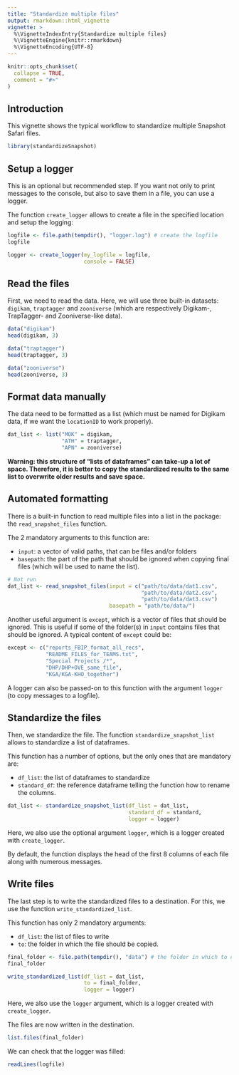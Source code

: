 ```yaml
---
title: "Standardize multiple files"
output: rmarkdown::html_vignette
vignette: >
  %\VignetteIndexEntry{Standardize multiple files}
  %\VignetteEngine{knitr::rmarkdown}
  %\VignetteEncoding{UTF-8}
---
```


```r
knitr::opts_chunk$set(
  collapse = TRUE,
  comment = "#>"
)
```

## Introduction

This vignette shows the typical workflow to standardize multiple Snapshot Safari files.


```r
library(standardizeSnapshot)
```

## Setup a logger

This is an optional but recommended step. If you want not only to print messages to the console, but also to save them in a file, you can use a logger.

The function `create_logger` allows to create a file in the specified location and setup the logging:

```r
logfile <- file.path(tempdir(), "logger.log") # create the logfile
logfile

logger <- create_logger(my_logfile = logfile, 
                        console = FALSE)
```

## Read the files

First, we need to read the data. Here, we will use three built-in datasets: `digikam`, `traptagger` and `zooniverse` (which are respectively Digikam-, TrapTagger- and Zooniverse-like data).

```r
data("digikam")
head(digikam, 3)
```

```r
data("traptagger")
head(traptagger, 3)
```

```r
data("zooniverse")
head(zooniverse, 3)
```

## Format data manually

The data need to be formatted as a list (which must be named for Digikam data, if we want the `locationID` to work properly).

```r
dat_list <- list("MOK" = digikam,
                 "ATH" = traptagger,
                 "APN" = zooniverse)
```

**Warning: this structure of "lists of dataframes" can take-up a lot of space. Therefore, it is better to copy the standardized results to the same list to overwrite older results and save space.**


## Automated formatting 

There is a built-in function to read multiple files into a list in the package: the `read_snapshot_files` function. 

The 2 mandatory arguments to this function are:

+ `input`: a vector of valid paths, that can be files and/or folders
+ `basepath`: the part of the path that should be ignored when copying final files (which will be used to name the list).

```r
# Not run
dat_list <- read_snapshot_files(input = c("path/to/data/dat1.csv",
                                          "path/to/data/dat2.csv",
                                          "path/to/data/dat3.csv")
                                basepath = "path/to/data/")
```

Another useful argument is `except`, which is a vector of files that should be ignored. This is useful if some of the folder(s) in `input` contains files that should be ignored. A typical content of `except` could be:

```r
except <- c("reports_FBIP_format_all_recs",
            "README_FILES_for_TEAMS.txt",
            "Special Projects /*",
            "DHP/DHP+OVE_same_file",
            "KGA/KGA-KHO_together")
```

A logger can also be passed-on to this function with the argument `logger` (to copy messages to a logfile).


## Standardize the files

Then, we standardize the file. The function `standardize_snapshot_list` allows to standardize a list of dataframes.

This function has a number of options, but the only ones that are mandatory are:

+ `df_list`: the list of dataframes to standardize
+ `standard_df`: the reference dataframe telling the function how to rename the columns.

```r
dat_list <- standardize_snapshot_list(df_list = dat_list,
                                      standard_df = standard,
                                      logger = logger)
```

Here, we also use the optional argument `logger`, which is a logger created with `create_logger`.


By default, the function displays the head of the first 8 columns of each file along with numerous messages. 

## Write files

The last step is to write the standardized files to a destination. For this, we use the function `write_standardized_list`.

This function has only 2 mandatory arguments:

+ `df_list`: the list of files to write
+ `to`: the folder in which the file should be copied.

```r
final_folder <- file.path(tempdir(), "data") # the folder in which to copy the file
final_folder

write_standardized_list(df_list = dat_list,
                        to = final_folder,
                        logger = logger)
```

Here, we also use the `logger` argument, which is a logger created with `create_logger`.


The files are now written in the destination.
```r
list.files(final_folder)
```


We can check that the logger was filled:

```r
readLines(logfile)
```